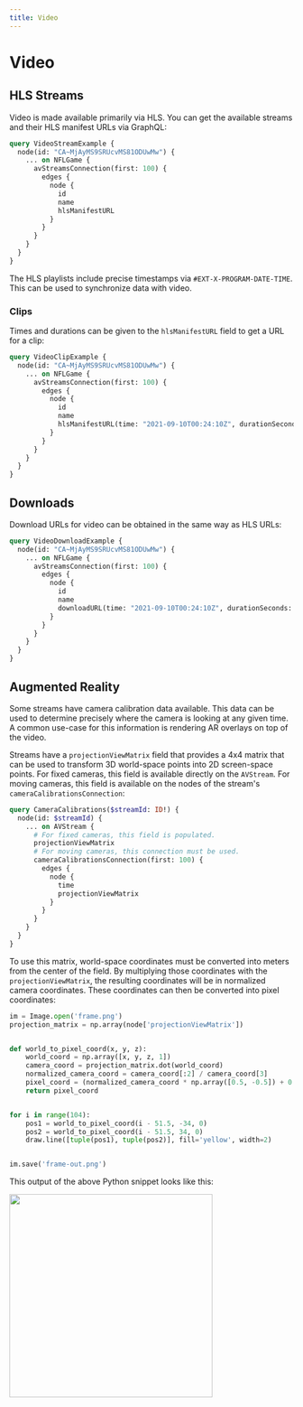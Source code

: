 ```yaml
---
title: Video
---
```

# Video

## HLS Streams

Video is made available primarily via HLS. You can get the available streams and their HLS manifest URLs via GraphQL:

```graphql v2
query VideoStreamExample {
  node(id: "CA~MjAyMS9SRUcvMS81ODUwMw") {
    ... on NFLGame {
      avStreamsConnection(first: 100) {
        edges {
          node {
            id
            name
            hlsManifestURL
          }
        }
      }
    }
  }
}
```

The HLS playlists include precise timestamps via `#EXT-X-PROGRAM-DATE-TIME`. This can be used to synchronize data with video.

### Clips

Times and durations can be given to the `hlsManifestURL` field to get a URL for a clip:

```graphql v2
query VideoClipExample {
  node(id: "CA~MjAyMS9SRUcvMS81ODUwMw") {
    ... on NFLGame {
      avStreamsConnection(first: 100) {
        edges {
          node {
            id
            name
            hlsManifestURL(time: "2021-09-10T00:24:10Z", durationSeconds: 30)
          }
        }
      }
    }
  }
}
```

## Downloads

Download URLs for video can be obtained in the same way as HLS URLs:

```graphql v2
query VideoDownloadExample {
  node(id: "CA~MjAyMS9SRUcvMS81ODUwMw") {
    ... on NFLGame {
      avStreamsConnection(first: 100) {
        edges {
          node {
            id
            name
            downloadURL(time: "2021-09-10T00:24:10Z", durationSeconds: 30)
          }
        }
      }
    }
  }
}
```

## Augmented Reality

Some streams have camera calibration data available. This data can be used to determine precisely where the camera is looking at any given time. A common use-case for this information is rendering AR overlays on top of the video.

Streams have a `projectionViewMatrix` field that provides a 4x4 matrix that can be used to transform 3D world-space points into 2D screen-space points. For fixed cameras, this field is available directly on the `AVStream`. For moving cameras, this field is available on the nodes of the stream's `cameraCalibrationsConnection`:


```graphql v2
query CameraCalibrations($streamId: ID!) {
  node(id: $streamId) {
    ... on AVStream {
      # For fixed cameras, this field is populated.
      projectionViewMatrix
      # For moving cameras, this connection must be used.
      cameraCalibrationsConnection(first: 100) {
        edges {
          node {
            time
            projectionViewMatrix
          }
        }
      }
    }
  }
}
```

To use this matrix, world-space coordinates must be converted into meters from the center of the field. By multiplying those coordinates with the `projectionViewMatrix`, the resulting coordinates will be in normalized camera coordinates. These coordinates can then be converted into pixel coordinates:

```python
im = Image.open('frame.png')
projection_matrix = np.array(node['projectionViewMatrix'])


def world_to_pixel_coord(x, y, z):
    world_coord = np.array([x, y, z, 1])
    camera_coord = projection_matrix.dot(world_coord)
    normalized_camera_coord = camera_coord[:2] / camera_coord[3]
    pixel_coord = (normalized_camera_coord * np.array([0.5, -0.5]) + 0.5) * np.array([im.width, im.height])
    return pixel_coord


for i in range(104):
    pos1 = world_to_pixel_coord(i - 51.5, -34, 0)
    pos2 = world_to_pixel_coord(i - 51.5, 34, 0)
    draw.line([tuple(pos1), tuple(pos2)], fill='yellow', width=2)


im.save('frame-out.png')
```

This output of the above Python snippet looks like this:

<img height="360" src="/images/fusionfeed/graphql/ar-example.png" />
